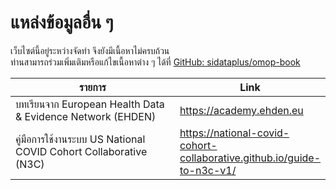 # แหล่งข้อมูลอื่น ๆ

:::{.callout-warning}
เว็บไซต์นี้อยู่ระหว่างจัดทำ จึงยังมีเนื้อหาไม่ครบถ้วน   
ท่านสามารถร่วมเพิ่มเติมหรือแก้ไขเนื้อหาต่าง ๆ ได้ที่ [GitHub: sidataplus/omop-book](https://github.com/sidataplus/omop-book) 
:::

| รายการ | Link |
|--------|------|
| บทเรียนจาก European Health Data & Evidence Network (EHDEN) | [https://academy.ehden.eu](https://academy.ehden.eu) |
| คู่มือการใช้งานระบบ US National COVID Cohort Collaborative (N3C) | [https://national-covid-cohort-collaborative.github.io/guide-to-n3c-v1/](https://national-covid-cohort-collaborative.github.io/guide-to-n3c-v1/) |